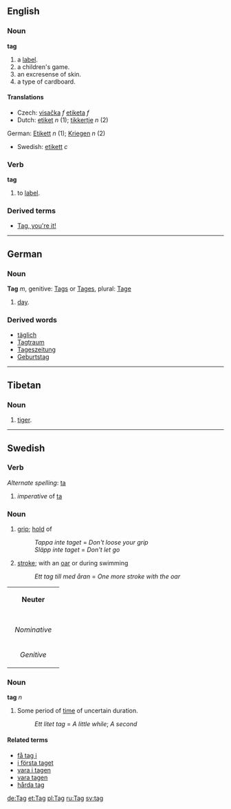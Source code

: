 == English ==
=== Noun ===
'''tag'''

# a [[label]].
# a children's game.
# an excresense of skin.
# a type of cardboard.


====Translations====
*Czech: [[visačka]] ''f'' [[etiketa]] ''f''
*Dutch: [[etiket]] ''n'' (1); [[tikkertje]] ''n'' (2)
German: [[Etikett]] ''n'' (1); [[Kriegen]] ''n'' (2)
*Swedish: [[etikett]] ''c''

=== Verb ===
'''tag'''

# to [[label]].

=== Derived terms ===
* [[Tag, you're it!]]

----
== German ==
=== Noun ===
'''Tag''' ''m'', genitive: [[Tags]] or [[Tages]], plural: [[Tage]]

# [[day]].

=== Derived words ===
* [[täglich]]
* [[Tagtraum]]
* [[Tageszeitung]]
* [[Geburtstag]]

----
== Tibetan ==
=== Noun ===
# [[tiger]].
----
== Swedish ==
=== Verb ===
''Alternate spelling'': [[ta]]

#''imperative'' of [[ta]]

=== Noun  ===
#[[grip]]; [[hold]] of
#:''Tappa inte taget'' = ''Don't loose your grip''
#:''Släpp inte taget'' = ''Don't let go''
#[[stroke]]; with an [[oar]] or during swimming
#:''Ett tag till med åran'' = ''One more stroke with the oar''

{| border=1 cellspacing=0
| bgcolor="#FFFFF0" colspan=5 align=center | '''Neuter'''
|-
|- bgcolor="#FFFFF0" align=center
! rowspan=2 | 
| colspan=2 width=105| Singular 
| colspan=2 | Plural
|- bgcolor="#FFFFF0" align=center
| width=105 | ''Indefinite'' 
| width=105 | ''Definite'' 
| width=105 |  ''Indefinite'' 
|  width=105 | ''Definite''
|- align=center
| width=105 bgcolor="#FFFFF0" | ''Nominative'' 
| [[tag]]
| [[taget]]
| [[tag]]
| [[tagen]]
|- align=center
| width=105 bgcolor="#FFFFF0" | ''Genitive'' 
| [[tags]]
| [[tagets]]
| [[tags]]
| [[tagens]]
|}

=== Noun ===
'''tag''' ''n''

#Some period of [[time]] of uncertain duration.
#:''Ett litet tag'' = ''A little while''; ''A second''


====Related terms====
*[[få tag i]]
*[[i första taget]]
*[[vara i tagen]]
*[[vara tagen]]
*[[hårda tag]]

[[de:Tag]]
[[et:Tag]]
[[pl:Tag]]
[[ru:Tag]]
[[sv:tag]]